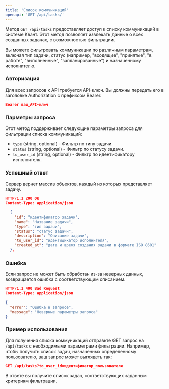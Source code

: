 ```yaml
---
title: 'Список коммуникаций'
openapi: 'GET /api/tasks/'
---
```

Метод `GET /api/tasks` предоставляет доступ к списку коммуникаций в системе Квант. Этот метод позволяет извлекать данные о всех созданных задачах, с возможностью фильтрации.

Вы можете фильтровать коммуникации по различным параметрам, включая тип задачи, статус (например, "входящие", "принятые", "в работе", "выполненные", "запланированные") и назначенному исполнителю.

### Авторизация

Для всех запросов к API требуется API-ключ. Вы должны передать его в заголовке Authorization с префиксом Bearer.

```json
Bearer ваш_API-ключ
```

### Парметры запроса

Этот метод поддерживает следующие параметры запроса для фильтрации списка коммуникаций:

- `type` (string, optional) - Фильтр по типу задачи.
- `status` (string, optional) - Фильтр по статусу задачи.
- `to_user_id` (string, optional) - Фильтр по идентификатору исполнителя.


### Успешный ответ
Сервер вернет массив объектов, каждый из которых представляет задачу.

```json
HTTP/1.1 200 OK
Content-Type: application/json

  {
    "id": "идентификатор задачи",
    "name": "Название задачи",
    "type": "тип задачи",
    "status": "статус задачи",
    "description": "Описание задачи",
    "to_user_id": "идентификатор исполнителя",
    "created_at": "дата и время создания задачи в формате ISO 8601"
  },
```

### Ошибка
Если запрос не может быть обработан из-за неверных данных, возвращается ошибка с соответствующим описанием.

```json
HTTP/1.1 400 Bad Request
Content-Type: application/json

{
  "error": "Ошибка в запросе",
  "message": "Неверные параметры запроса"
}
```
### Пример использования
Для получения списка коммуникаций отправьте GET запрос на `/api/tasks` с необходимыми параметрами фильтрации. Например, чтобы получить список задач, назначенных определенному пользователю, ваш запрос может выглядеть так:

```json
GET /api/tasks?to_user_id=идентификатор_пользователя
```

В ответе вы получите список задач, соответствующих заданным критериям фильтрации.